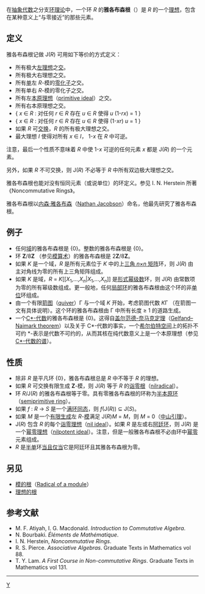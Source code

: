 {{Link style|time=2015-12-12T07:12:45+00:00}}
在[[抽象代数|抽象代数]]之分支[[环理论|环理论]]中，一个环 ''R'' 的'''雅各布森根'''（{{lang|en|Jacobson radical}}）是 ''R'' 的一个[[理想_(环论)|理想]]，包含在某种意义上“与零接近”的那些元素。

==定义==
雅各布森根记做 J(''R'') 可用如下等价的方式定义：
* 所有极大[[理想_(环论)|左理想]]之[[交集|交]]。
* 所有极大右理想之交。
* 所有[[单模|单]]左 ''R''-模的[[零化子_(环论)|零化子]]之交。
* 所有单右 ''R''-模的零化子之交。
* 所有左[[本原理想|本原理想]]（[[:en:primitive_ideal|primitive ideal]]）之交。
* 所有右本原理想之交。
* { ''x'' ∈ ''R'' : 对任何 ''r'' ∈ ''R'' 存在 ''u'' ∈ ''R'' 使得 ''u'' (1-''rx'') = 1 }
* { ''x'' ∈ ''R'' : 对任何 ''r'' ∈ ''R'' 存在 ''u'' ∈ ''R'' 使得 (1-''xr'') ''u'' = 1 }
* 如果 ''R'' 可[[交换环|交换]]，''R'' 的所有极大理想之交。
* 最大理想 ''I'' 使得对所有 ''x'' ∈ ''I''， 1-''x'' 在 ''R'' 中可逆。

注意，最后一个性质不意味着 ''R'' 中使  1-''x'' 可逆的任何元素 ''x'' 都是 J(''R'') 的一个元素。 

另外，如果 ''R'' 不可交换，则 J(''R'') 不必等于 ''R'' 中所有双边极大理想之交。

雅各布森根也能对没有恒同元素（或说单位）的环定义。参见 I. N. Herstein 所著《Noncommutative Rings》。

雅各布森根以[[内森·雅各布森|内森·雅各布森]]（[[:en:Nathan_Jacobson|Nathan Jacobson]]）命名，他最先研究了雅各布森根。

==例子==
* 任何[[体_(数学)|域]]的雅各布森根是 {0}。整数的雅各布森根是 {0}。
* 环 '''Z'''/8'''Z''' （参见[[模算术|模算术]]）的雅各布森根是 2'''Z'''/8'''Z'''。
* 如果 ''K'' 是一个域，''R'' 是所有元素位于 ''K'' 中的上[[三角矩阵|三角 ''n''×''n'' 矩阵]]环，则 J(''R'') 由主对角线为零的所有上三角矩阵组成。
* 如果 ''K'' 是域，''R'' = ''K''<nowiki>[[</nowiki>''X''<sub>1</sub>,...,''X''<sub>''n''</sub><nowiki>|</nowiki>''X''<sub>1</sub>,...,''X''<sub>''n''</sub><nowiki>]]</nowiki> 是[[形式幂级数|形式幂级数]]环，则 J(''R'') 由常数项为零的所有幂级数组成。更一般地，任何[[局部环|局部环]]的雅各布森根由这个环的非[[单位_(代数)|单位]]环组成。
* 由一个有限[[箭图|箭图]]（[[:en:quiver_(mathematics)|quiver]]）Γ 与一个域 ''K'' 开始，考虑箭图代数 ''K''Γ （在箭图一文有具体说明）。这个环的雅各布森根由 Γ 中所有长度 ≥ 1 的道路生成。
* 一个[[C*-代数|C*-代数]]的雅各布森根是 {0}。这得自[[盖尔范德-奈马克定理|盖尔范德-奈马克定理]]（[[:en:Gelfand–Naimark_theorem|Gelfand–Naimark theorem]]）以及关于 C*-代数的事实，一个[[希尔伯特空间|希尔伯特空间]]上的拓扑不可约 *-表示是代数不可约的，从而其核在纯代数意义上是一个本原理想（参见[[C*-代数的谱|C*-代数的谱]]）。

==性质==

* 除非 ''R'' 是平凡环 {0}，雅各布森根总是 ''R'' 中不等于 ''R'' 的理想。
* 如果 ''R'' 可交换有限生成 '''Z'''-模，则 J(''R'') 等于 ''R'' 的[[诣零根|诣零根]]（[[:en:nilradical|nilradical]]）。
* 环 ''R''/J(''R'') 的雅各布森根等于零。具有零雅各布森根的环称为[[半本原环|半本原环]]（[[:en:semiprimitive_ring|semiprimitive ring]]）。
* 如果 ''f'' : ''R'' → ''S'' 是一个[[满射|满]][[环同态|环同态]]，则 ''f''(J(''R'')) ⊆ J(''S'')。
* 如果 ''M'' 是一个[[有限生成模|有限生成]]左 ''R''-[[模|模]]满足 J(''R'')''M'' = ''M''，则 ''M'' = 0（[[中山引理|中山引理]]）。
* J(''R'') 包含 ''R'' 的每个[[诣零理想|诣零理想]]（[[:en:nil_ideal|nil ideal]]）。如果 ''R'' 是左或右[[阿廷环|阿廷环]]，则 J(''R'') 是一个[[幂零理想|幂零理想]]（[[:en:nilpotent_ideal|nilpotent ideal]]）。注意，但是一般雅各布森根不必由环中[[幂零|幂零]]元素组成。
* ''R'' 是[[半单|半单]]环[[当且仅当|当且仅当]]它是阿廷环且其雅各布森根为零。

==另见==
*[[模的根|模的根]]（[[:en:Radical_of_a_module|Radical of a module]]）
*[[理想的根|理想的根]]

==参考文献==
*M. F. Atiyah, I. G. Macdonald. ''Introduction to Commutative Algebra''.
*N. Bourbaki. ''Éléments de Mathématique''.
*I. N. Herstein, ''Noncommutative Rings''.
*R. S. Pierce. ''Associative Algebras''. Graduate Texts in Mathematics vol 88. 
*T. Y. Lam. ''A First Course in Non-commutative Rings''. Graduate Texts in Mathematics vol 131. 
----
{{planetmath|urlid=jacobsonradical|title=Jacobson radical}}

[[Category:理想|Y]]